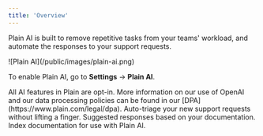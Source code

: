 ```yaml
---
title: 'Overview'
---
```


Plain AI is built to remove repetitive tasks from your teams' workload, and automate the responses to your support requests.

<Frame>![Plain AI](/public/images/plain-ai.png)</Frame>

To enable Plain AI, go to **Settings** → **Plain AI**.


<Info>
    All AI features in Plain are opt-in. More information on our use of OpenAI and our data processing policies can be found in our [DPA](https://www.plain.com/legal/dpa).
 </Info>


<CardGroup cols={3}>
  <Card title="Workflow" icon="shuffle" href="/plain-ai/workflow">
    Auto-triage your new support requests without lifting a finger.
  </Card>
  <Card title="Suggested Responses" icon="comment-arrow-up" href="/plain-ai/suggested-responses">
    Suggested responses based on your documentation.
  </Card>
  <Card title="Knowledge Sources" icon="brain" href="/plain-ai/knowledge-sources">
    Index documentation for use with Plain AI.
  </Card>
</CardGroup>
